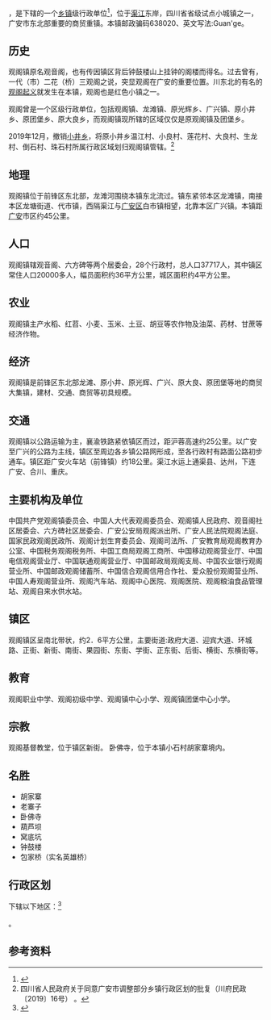 {{中国乡级行政区|51/16/03/105/000
| 政府驻地 = 府南路1号
}}
'''{{PAGENAMEBASE}}'''，是{{PRC admin/fullname|51/16/03/105/000|3}}下辖的一个[[乡镇|乡镇]]级行政单位<ref>{{PRC admin/ref sgc|{{PRC admin/parent|51/16/03/105/000}}}}</ref>，位于[[渠江|渠江]]东岸，四川省省级试点小城镇之一，广安市东北部重要的商贸重镇。本镇邮政骗码638020、英文写法:Guan'ge。

==历史==
观阁镇原名观音阁，也有传因镇区背后钟鼓楼山上挂钟的阁楼而得名。过去曾有，一代（市）二花（桥）三观阁之说，突显观阁在广安的重要位置。川东北的有名的[[观阁起义|观阁起义]]就发生在本镇，观阁也是红色小镇之一。

观阁曾是一个区级行政单位，包括观阁镇、龙滩镇、原光辉乡、广兴镇、原小井乡、原团堡乡、原大良乡，而观阁镇现所辖的区域仅仅是原观阁镇及团堡乡。

2019年12月，撤销[[小井乡|小井乡]]，将原小井乡温江村、小良村、莲花村、大良村、生龙村、倒石村、珠石村所属行政区域划归观阁镇管辖。<ref>四川省人民政府关于同意广安市调整部分乡镇行政区划的批复（川府民政〔2019〕16号） 。</ref>

==地理==
观阁镇位于前锋区东北部，龙滩河围绕本镇东北流过。镇东紧邻本区龙滩镇，南接本区龙塘街道、代市镇，西隔渠江与[[广安区|广安区]]白市镇相望，北靠本区广兴镇。本镇距[[广安|广安]]市区约45公里。

==人口==
观阁镇辖观音阁、六方碑等两个居委会，28个行政村，总人口37717人，其中镇区常住人口20000多人，幅员面积约36平方公里，城区面积约4平方公里。

==农业==
观阁镇主产水稻、红苕、小麦、玉米、土豆、胡豆等农作物及油菜、药材、甘蔗等经济作物。

==经济==
观阁镇是前锋区东北部龙滩、原小井、原光辉、广兴、原大良、原团堡等地的商贸大集镇，建材、交通、商贸等初具规模。

==交通==
观阁镇以公路运输为主，襄渝铁路紧依镇区而过，距沪蓉高速约25公里。以广安至广兴的公路为主线，镇区至周边各乡镇公路网形成，至各行政村有路面公路初步通车。镇区距广安火车站（前锋镇）约18公里。渠江水运上通渠县、达州，下连广安、合川、重庆。

==主要机构及单位==
中国共产党观阁镇委员会、中国人大代表观阁委员会、观阁镇人民政府、观音阁社区居委会、六方碑社区居委会、广安公安局观阁派出所、广安人民法院观阁法庭、国家民政观阁民政所、观阁计划生育委员会、观阁司法所、广安教育局观阁教育办公室、中国税务观阁税务所、中国工商局观阁工商所、中国移动观阁营业厅、中国电信观阁营业厅、中国联通观阁营业厅、中国邮政局观阁支局、中国农业银行观阁营业所、中国邮政观阁储蓄所、中国信合观阁信用合作社、爱众股份观阁营业所、中国人寿观阁营业所、观阁汽车站、观阁中心医院、观阁医院、观阁粮油食品管理站、观阁自来水供水站。

==镇区==
观阁镇区呈南北带状，约2．6平方公里，主要街道:政府大道、迎宾大道、环城路、正街、新街、南街、果园街、东街、学街、正东街、后街、横街、东横街等。

==教育==
观阁职业中学、观阁初级中学、观阁镇中心小学、观阁镇团堡中心小学。

==宗教==
观阁基督教堂，位于镇区新街。
卧佛寺，位于本镇小石村胡家寨境内。

==名胜==
*胡家寨
*老寨子
*卧佛寺
*葫芦坝
*窝底坑
*钟鼓楼
*包家桥（实名英雄桥）

== 行政区划 ==
{{PAGENAMEBASE}}下辖以下地区：<ref>{{PRC admin/ref sgc|51/16/03/105/000}}</ref>

{{PRC admin/children|51/16/03/105/000}}。

== 参考资料 ==
{{reflist}}

{{PRC admin/navcat|51/16/03/105/000}}